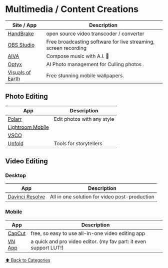 # Multimedia / Content Creations

| Site / App                                      | Description                                                     |
| ----------------------------------------------- | --------------------------------------------------------------- |
| [HandBrake](https://handbrake.fr/)              | open source video transcoder / converter                        |
| [OBS Studio](https://obsproject.com)            | Free broadcasting software for live streaming, screen recording |
| [AIVA](https://aiva.ai)                         | Compose music with A.I. 🤯                                      |
| [Optyx](https://www.optyx.app/)                 | AI Photo management for Culling photos                          |
| [Visuals of Earth](https://visualsofearth.com/) | Free stunning mobile wallpapers.                                |

## Photo Editing

| App                                              | Description                |
| ------------------------------------------------ | -------------------------- |
| [Polarr](https://www.polarr.com/)                | Edit photos with any style |
| [Lightroom Mobile](https://lightroom.adobe.com/) |                            |
| [VSCO](https://vsco.co)                          |                            |
| [Unfold](https://unfold.com)                     | Tools for storytellers     |

## Video Editing

### Desktop

| App                                                                          | Description                                   |
| ---------------------------------------------------------------------------- | --------------------------------------------- |
| [Davinci Resolve](https://www.blackmagicdesign.com/products/davinciresolve/) | All in one solution for video post-production |

### Mobile

| App                               | Description                                                       |
| --------------------------------- | ----------------------------------------------------------------- |
| [CapCut](https://www.capcut.net/) | free, so easy to use all-in-one video editing app                 |
| [VN App](https://www.vlognow.me/) | a quick and pro video editor. (my fav part: it even support LUT!) |

[⬆️ Back to Categories](/bookmarks)
